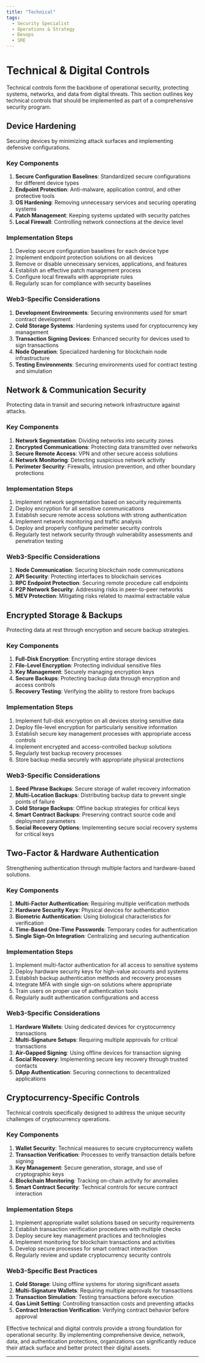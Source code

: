 ```yaml
---
title: "Technical"
tags:
  - Security Specialist
  - Operations & Strategy
  - Devops
  - SRE
---
```



<TagProvider>
<TagFilter />

# Technical & Digital Controls

<TagList tags={frontmatter.tags} />
<AttributionList contributors={frontmatter.contributors} />

Technical controls form the backbone of operational security, protecting systems, networks, and data from digital
threats. This section outlines key technical controls that should be implemented as part of a comprehensive security
program.

## Device Hardening

Securing devices by minimizing attack surfaces and implementing defensive configurations.

### Key Components

1. **Secure Configuration Baselines**: Standardized secure configurations for different device types
2. **Endpoint Protection**: Anti-malware, application control, and other protective tools
3. **OS Hardening**: Removing unnecessary services and securing operating systems
4. **Patch Management**: Keeping systems updated with security patches
5. **Local Firewall**: Controlling network connections at the device level

### Implementation Steps

1. Develop secure configuration baselines for each device type
2. Implement endpoint protection solutions on all devices
3. Remove or disable unnecessary services, applications, and features
4. Establish an effective patch management process
5. Configure local firewalls with appropriate rules
6. Regularly scan for compliance with security baselines

### Web3-Specific Considerations

1. **Development Environments**: Securing environments used for smart contract development
2. **Cold Storage Systems**: Hardening systems used for cryptocurrency key management
3. **Transaction Signing Devices**: Enhanced security for devices used to sign transactions
4. **Node Operation**: Specialized hardening for blockchain node infrastructure
5. **Testing Environments**: Securing environments used for contract testing and simulation

## Network & Communication Security

Protecting data in transit and securing network infrastructure against attacks.

### Key Components

1. **Network Segmentation**: Dividing networks into security zones
2. **Encrypted Communications**: Protecting data transmitted over networks
3. **Secure Remote Access**: VPN and other secure access solutions
4. **Network Monitoring**: Detecting suspicious network activity
5. **Perimeter Security**: Firewalls, intrusion prevention, and other boundary protections

### Implementation Steps

1. Implement network segmentation based on security requirements
2. Deploy encryption for all sensitive communications
3. Establish secure remote access solutions with strong authentication
4. Implement network monitoring and traffic analysis
5. Deploy and properly configure perimeter security controls
6. Regularly test network security through vulnerability assessments and penetration testing

### Web3-Specific Considerations

1. **Node Communication**: Securing blockchain node communications
2. **API Security**: Protecting interfaces to blockchain services
3. **RPC Endpoint Protection**: Securing remote procedure call endpoints
4. **P2P Network Security**: Addressing risks in peer-to-peer networks
5. **MEV Protection**: Mitigating risks related to maximal extractable value

## Encrypted Storage & Backups

Protecting data at rest through encryption and secure backup strategies.

### Key Components

1. **Full-Disk Encryption**: Encrypting entire storage devices
2. **File-Level Encryption**: Protecting individual sensitive files
3. **Key Management**: Securely managing encryption keys
4. **Secure Backups**: Protecting backup data through encryption and access controls
5. **Recovery Testing**: Verifying the ability to restore from backups

### Implementation Steps

1. Implement full-disk encryption on all devices storing sensitive data
2. Deploy file-level encryption for particularly sensitive information
3. Establish secure key management processes with appropriate access controls
4. Implement encrypted and access-controlled backup solutions
5. Regularly test backup recovery processes
6. Store backup media securely with appropriate physical protections

### Web3-Specific Considerations

1. **Seed Phrase Backups**: Secure storage of wallet recovery information
2. **Multi-Location Backups**: Distributing backup data to prevent single points of failure
3. **Cold Storage Backups**: Offline backup strategies for critical keys
4. **Smart Contract Backups**: Preserving contract source code and deployment parameters
5. **Social Recovery Options**: Implementing secure social recovery systems for critical keys

## Two-Factor & Hardware Authentication

Strengthening authentication through multiple factors and hardware-based solutions.

### Key Components

1. **Multi-Factor Authentication**: Requiring multiple verification methods
2. **Hardware Security Keys**: Physical devices for authentication
3. **Biometric Authentication**: Using biological characteristics for verification
4. **Time-Based One-Time Passwords**: Temporary codes for authentication
5. **Single Sign-On Integration**: Centralizing and securing authentication

### Implementation Steps

1. Implement multi-factor authentication for all access to sensitive systems
2. Deploy hardware security keys for high-value accounts and systems
3. Establish backup authentication methods and recovery processes
4. Integrate MFA with single sign-on solutions where appropriate
5. Train users on proper use of authentication tools
6. Regularly audit authentication configurations and access

### Web3-Specific Considerations

1. **Hardware Wallets**: Using dedicated devices for cryptocurrency transactions
2. **Multi-Signature Setups**: Requiring multiple approvals for critical transactions
3. **Air-Gapped Signing**: Using offline devices for transaction signing
4. **Social Recovery**: Implementing secure key recovery through trusted contacts
5. **DApp Authentication**: Securing connections to decentralized applications

## Cryptocurrency-Specific Controls

Technical controls specifically designed to address the unique security challenges of cryptocurrency operations.

### Key Components

1. **Wallet Security**: Technical measures to secure cryptocurrency wallets
2. **Transaction Verification**: Processes to verify transaction details before signing
3. **Key Management**: Secure generation, storage, and use of cryptographic keys
4. **Blockchain Monitoring**: Tracking on-chain activity for anomalies
5. **Smart Contract Security**: Technical controls for secure contract interaction

### Implementation Steps

1. Implement appropriate wallet solutions based on security requirements
2. Establish transaction verification procedures with multiple checks
3. Deploy secure key management practices and technologies
4. Implement monitoring for blockchain transactions and activities
5. Develop secure processes for smart contract interaction
6. Regularly review and update cryptocurrency security controls

### Web3-Specific Best Practices

1. **Cold Storage**: Using offline systems for storing significant assets
2. **Multi-Signature Wallets**: Requiring multiple approvals for transactions
3. **Transaction Simulation**: Testing transactions before execution
4. **Gas Limit Setting**: Controlling transaction costs and preventing attacks
5. **Contract Interaction Verification**: Verifying contract behavior before approval

Effective technical and digital controls provide a strong foundation for operational security. By implementing
comprehensive device, network, data, and authentication protections, organizations can significantly reduce their attack
surface and better protect their digital assets.

---

</TagProvider>
<ContributeFooter />
